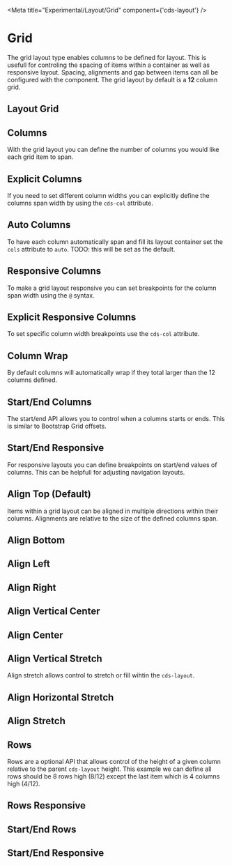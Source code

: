 
<Meta title="Experimental/Layout/Grid" component={'cds-layout'} />

# Grid

The grid layout type enables columns to be defined for layout. This is usefull
for controling the spacing of items within a container as well as responsive
layout. Spacing, alignments and gap between items can all be configured with
the component. The grid layout by default is a **12** column grid.

## Layout Grid
<Preview>
  <Story id="experimental-layout-all--grid-layout" />
</Preview>

## Columns

With the grid layout you can define the number of columns you would like each
grid item to span.

<Preview>
  <Story id="experimental-layout-all--grid-layout-columns" />
</Preview>

## Explicit Columns

If you need to set different column widths you can explicitly define the
columns span width by using the `cds-col` attribute.

<Preview>
  <Story id="experimental-layout-all--grid-layout-columns-explicit" />
</Preview>

## Auto Columns

To have each column automatically span and fill its layout container set
the `cols` attribute to `auto`. TODO: this will be set as the default.

<Preview>
  <Story id="experimental-layout-all--grid-layout-columns-auto" />
</Preview>

## Responsive Columns

To make a grid layout responsive you can set breakpoints for the column span
width using the `@` syntax.

<Preview >
  <Story id="experimental-layout-all--grid-layout-columns-responsive" />
</Preview>

## Explicit Responsive Columns

To set specific column width breakpoints use the `cds-col` attribute.

<Preview>
  <Story id="experimental-layout-all--grid-layout-columns-responsive-explicit" />
</Preview>

## Column Wrap

By default columns will automatically wrap if they total larger than the
12 columns defined.

<Preview>
  <Story id="experimental-layout-all--grid-layout-columns-wrap" />
</Preview>

## Start/End Columns

The start/end API allows you to control when a columns starts or ends. This is
similar to Bootstrap Grid offsets.

<Preview>
  <Story id="experimental-layout-all--grid-layout-columns-start-end" />
</Preview>

## Start/End Responsive

For responsive layouts you can define breakpoints on start/end values of
columns. This can be helpfull for adjusting navigation layouts.

<Preview>
  <Story id="experimental-layout-all--grid-layout-columns-start-end-responsive" />
</Preview>

## Align Top (Default)

Items within a grid layout can be aligned in multiple directions within their columns.
Alignments are relative to the size of the defined columns span.

<Preview>
  <Story id="experimental-layout-all--grid-layout-align-top" />
</Preview>

## Align Bottom
<Preview>
  <Story id="experimental-layout-all--grid-layout-align-bottom" />
</Preview>

## Align Left
<Preview>
  <Story id="experimental-layout-all--grid-layout-align-left" />
</Preview>

## Align Right
<Preview>
  <Story id="experimental-layout-all--grid-layout-align-right" />
</Preview>

## Align Vertical Center
<Preview>
  <Story id="experimental-layout-all--grid-layout-align-vertical-center" />
</Preview>

## Align Center
<Preview>
  <Story id="experimental-layout-all--grid-layout-align-center" />
</Preview>

## Align Vertical Stretch

Align stretch allows control to stretch or fill wihtin the `cds-layout`.

<Preview>
  <Story id="experimental-layout-all--grid-layout-align-vertical-stretch" />
</Preview>

## Align Horizontal Stretch
<Preview>
  <Story id="experimental-layout-all--grid-layout-align-horizontal-stretch" />
</Preview>

## Align Stretch
<Preview>
  <Story id="experimental-layout-all--grid-layout-align-stretch" />
</Preview>

## Rows

<!-- tbd on API and flexbox support -->
Rows are a optional API that allows control of the height of a given column
relative to the parent `cds-layout` height. This example we can define all rows
should be 8 rows high (8/12) except the last item which is 4 columns high (4/12).

<Preview>
  <Story id="experimental-layout-all--grid-layout-rows" />
</Preview>

## Rows Responsive
<Preview>
  <Story id="experimental-layout-all--grid-layout-rows-responsive" />
</Preview>

## Start/End Rows
<Preview>
  <Story id="experimental-layout-all--grid-layout-rows-start-end" />
</Preview>

## Start/End Responsive
<Preview>
  <Story id="experimental-layout-all--grid-layout-rows-start-end-responsive" />
</Preview>
